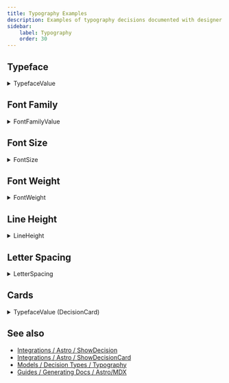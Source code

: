 ```yaml
---
title: Typography Examples
description: Examples of typography decisions documented with designer components.
sidebar:
    label: Typography
    order: 30
---
```



## Typeface

<details>
<summary>TypefaceValue</summary>
```mdx
<ShowDecision d="Headings Typeface" />
<ShowDecision d="Text Typeface" />
````

</details>

<ShowDecision d="Headings Typeface" />
<ShowDecision d="Text Typeface" />

## Font Family

<details>
<summary>FontFamilyValue</summary>
```mdx
<ShowDecision d="Headings Font Family" />
<ShowDecision d="Text Font Family" />
````

</details>

<ShowDecision d="Headings Font Family" />
<ShowDecision d="Text Font Family" />

## Font Size

<details>
<summary>FontSize</summary>
```mdx
<ShowDecision d="Text Default Size" />
````

</details>

<ShowDecision d="Text Default Size" />

## Font Weight

<details>
<summary>FontWeight</summary>
```mdx
<ShowDecision d="Text Default Weight" />
<ShowDecision d="Headings Bold Weight" />
````

</details>

<LayoutGrid>
    <ShowDecision d="Text Default Weight" />
    <ShowDecision d="Headings Bold Weight" />
</LayoutGrid>

## Line Height

<details>
<summary>LineHeight</summary>
```mdx
<ShowDecision d="Text Default Height" />
<ShowDecision d="Text Compact Height" />
````

</details>

<LayoutGrid>
    <ShowDecision d="Text Default Height" />
    <ShowDecision d="Text Compact Height" />
</LayoutGrid>

## Letter Spacing

<details>
<summary>LetterSpacing</summary>
```mdx
<ShowDecision d="Text Loose Letter Spacing" />
<ShowDecision d="Heading Tight Letter Spacing" />
````

</details>

<LayoutGrid>
    <ShowDecision d="Text Loose Letter Spacing" />
    <ShowDecision d="Heading Tight Letter Spacing" />
</LayoutGrid>

## Cards

<details>
<summary>TypefaceValue (DecisionCard)</summary>

```mdx
<ShowDecisionCard d="Text Typeface" />
```

</details>

<ShowDecisionCard d="Text Typeface" />

## See also

-   [Integrations / Astro / ShowDecision](/integrations/Astro/ShowDecision)
-   [Integrations / Astro / ShowDecisionCard](/integrations/Astro/ShowDecisionCard)
-   [Models / Decision Types / Typography](/models/decision-types#typography)
-   [Guides / Generating Docs / Astro/MDX](/guides/generating-documentation/using-astro-components-in-mdx/)
